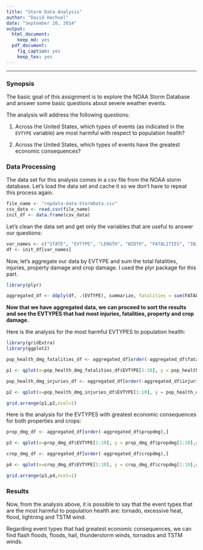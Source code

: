 ```yaml
---
title: "Storm Data Analysis"
author: "David Hachuel"
date: "September 20, 2014"
output:
  html_document:
    keep_md: yes
  pdf_document:
    fig_caption: yes
    keep_tex: yes
---
```

***
### Synopsis
The basic goal of this assignment is to explore the NOAA Storm Database and answer some basic questions about severe weather events.

The analysis will address the following questions:  

1. Across the United States, which types of events (as indicated in the `EVTYPE` variable) are most harmful with respect to population health?  

2. Across the United States, which types of events have the greatest economic consequences?

### Data Processing
The data set for this analysis comes in a csv file from the NOAA storm database. Let's load the data set and cache it so we don't have to repeat this process again.
```r
file_name <- "repdata-data-StormData.csv"
csv_data <- read.csv(file_name)
init_df <- data.frame(csv_data)
```

Let's clean the data set and get only the variables that are useful to answer our questions:
```r
var_names <- c("STATE", "EVTYPE", "LENGTH", "WIDTH", "FATALITIES", "INJURIES", "PROPDMG","CROPDMG")
df <- init_df[var_names]
```

Now, let's aggregate our data by EVTYPE and sum the total fatalities, injuries, property damage and crop damage. I used the plyr package for this part.
```r
library(plyr)

aggregated_df <- ddply(df, .(EVTYPE), summarize, fatalities = sum(FATALITIES), injuries = sum(INJURIES), propdmg = sum(PROPDMG),cropdmg = sum(CROPDMG))
```

**Now that we have aggregated data, we can proceed to sort the results and see the EVTYPES that had most injuries, fatalities, property and crop damage.**    

Here is the analysis for the most harmful EVTYPES to population health:
```r
library(gridExtra)
library(ggplot2)

pop_health_dmg_fatalities_df <- aggregated_df[order(-aggregated_df$fatalities),]

p1 <- qplot(x=pop_health_dmg_fatalities_df$EVTYPE[1:10], y = pop_health_dmg_fatalities_df$fatalities[1:10],geom="bar", stat="identity",xlab = "10 MOST HARMFUL EVENT TYPES TO POPULATION HEALTH", ylab = "TOTAL NUMBER OF FATALITIES")

pop_health_dmg_injuries_df <- aggregated_df[order(-aggregated_df$injuries),]

p2 <- qplot(x=pop_health_dmg_injuries_df$EVTYPE[1:10], y = pop_health_dmg_injuries_df$injuries[1:10],geom="bar", stat="identity",xlab = "10 MOST HARMFUL EVENT TYPES TO POPULATION HEALTH", ylab = "TOTAL NUMBER OF INJURIES")

grid.arrange(p1,p2,ncol=1)
```

Here is the analysis for the EVTYPES with greatest economic consequences for both properties and crops:
```r
prop_dmg_df <- aggregated_df[order(-aggregated_df$propdmg),]

p3 <- qplot(x=prop_dmg_df$EVTYPE[1:10], y = prop_dmg_df$propdmg[1:10],geom="bar", stat="identity",xlab = "10 EVENT TYPES W/ GREATEST ECONOMIC CONSEQUENCES", ylab = "PROPERTY DAMAGE TOTAL")

crop_dmg_df <- aggregated_df[order(-aggregated_df$cropdmg),]

p4 <- qplot(x=crop_dmg_df$EVTYPE[1:10], y = crop_dmg_df$cropdmg[1:10],geom="bar", stat="identity",xlab = "10 EVENT TYPES W/ GREATEST ECONOMIC CONSEQUENCES", ylab = "CROPS DAMAGE TOTAL")

grid.arrange(p3,p4,ncol=1)
```

### Results
Now, from the analysis above, it is possible to say that the event types that are the most harmful to population health are: tornado, excessive heat, flood, lightning and TSTM wind.  

Regarding event types that had greatest economic consequences, we can find flash floods, floods, hail, thunderstorm winds, tornados and TSTM winds.  

